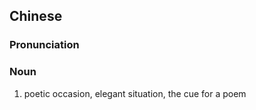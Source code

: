 {{also|韵事}}
==Chinese==
{{zh-forms|s=韵事}}

===Pronunciation===
{{zh-pron
|m=yùnshì
|cat=n
}}

===Noun===
{{zh-noun}}

# poetic occasion, elegant situation, the cue for a poem